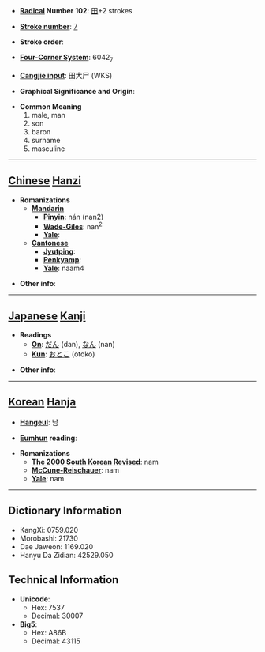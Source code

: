 * '''[[Wiktionary:Chinese radical index| Radical]] Number 102''': [[Wiktionary:Chinese radical index 田|田]]+2 strokes

* '''[[Wiktionary:Chinese total strokes index|Stroke number]]''': [[Wiktionary:Chinese total strokes index 7|7]]

* '''Stroke order''': 

* '''[[Wiktionary:Chinese four corner index|Four-Corner System]]''': 6042<sub>7</sub>

* '''[[Wiktionary:Chinese Cangjie index|Cangjie input]]''': 田大尸 (WKS)

* '''Graphical Significance and Origin''': 

* '''Common Meaning'''
*#male, man
*# son
*# baron
*# surname
*# masculine


----

== [[Chinese]] [[Hanzi]] ==

* '''Romanizations'''
** '''[[Mandarin]]'''
*** '''[[Pinyin]]''': nán (nan2)
*** '''[[Wade-Giles]]''': nan<sup>2</sup>
*** '''[[Yale]]''': 
** '''[[Cantonese]]'''
*** '''[[Jyutping]]''':
*** '''[[Penkyamp]]''': 
*** '''[[Yale]]''': naam4

* '''Other info''': 

----

== [[Japanese]] [[Kanji]] ==

* '''Readings'''
** '''[[On]]''': [[だん]] (dan), [[なん]] (nan)
** '''[[Kun]]''': [[おとこ]] (otoko)

* '''Other info''':  

----

== [[Korean]] [[Hanja]] ==

* '''[[Hangeul]]''': 남

* '''[[Eumhun]] reading''': 

* '''Romanizations'''
** '''[[The 2000 South Korean Revised Romanization|The 2000 South Korean Revised]]''': nam
** '''[[McCune-Reischauer]]''': nam
** '''[[Yale]]''': nam

----

== Dictionary Information ==

* KangXi: 0759.020
* Morobashi: 21730
* Dae Jaweon: 1169.020
* Hanyu Da Zidian: 42529.050

== Technical Information ==

* '''Unicode''':
** Hex: 7537
** Decimal: 30007
* '''Big5''':
** Hex: A86B
** Decimal: 43115